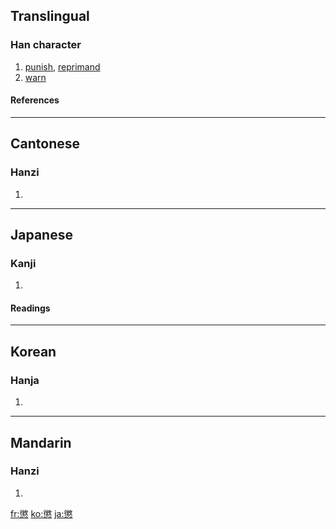 {{see|惩}}

==Translingual==
===Han character===
{{Han char|rn=61|rad=心|as=15|sn=19|four=2833<sub>4</sub>|canj=竹大心 (HKP), X竹大心 (XHKP)}}
# [[punish]], [[reprimand]]
# [[warn]]
====References====
{{Han ref|kx=0407.440|dkj=11399|dj=0748.290|hdz=42366.060|uh=61F2|ud=25074|bh=C367|bd=50023}}
----
==Cantonese==
===Hanzi===
{{yue-hanzi|jyut=|y=ching4}}
# {{defn|Cantonese}}
----
==Japanese==
===Kanji===
{{ja-kanji|grade=c|rs=心15}}
# {{defn|Japanese}} 
====Readings====
{{ja-readings|on=[[ちょう]] (chō)|kun=[[こらす]] (korasu), [[こりる]] (koriru), [[こらしめる]] (korashimeru)}}
----
==Korean==
===Hanja===
{{ko-hanja|hangeul=징|eumhun=|rv=jing|mr=ching|y=cing}}
# {{defn|Korean}}
----
==Mandarin==
===Hanzi===
{{cmn-hanzi|sim=惩|pin=[[chéng]] ([[cheng2]])|wg=ch'eng<sup>2</sup>}}
# {{defn|Mandarin}}

[[fr:懲]]
[[ko:懲]]
[[ja:懲]]